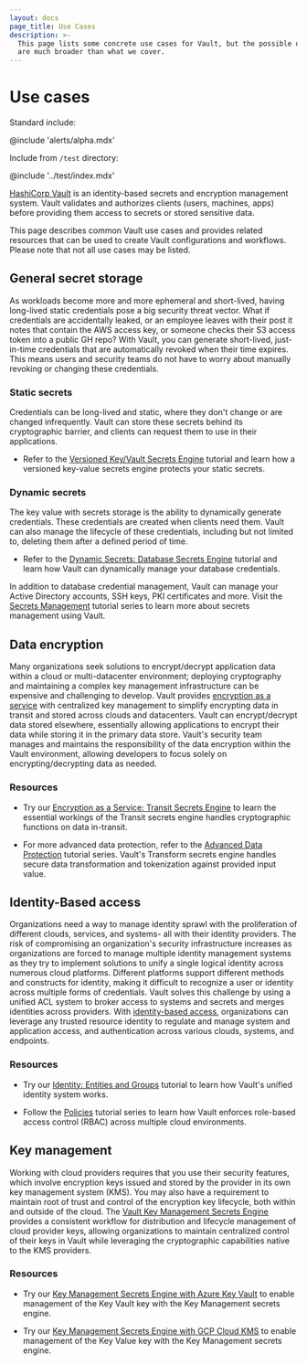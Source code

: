 ```yaml
---
layout: docs
page_title: Use Cases
description: >-
  This page lists some concrete use cases for Vault, but the possible use cases
  are much broader than what we cover.
---
```


# Use cases

Standard include:

@include 'alerts/alpha.mdx'

Include from `/test` directory:

@include '../test/index.mdx'

[HashiCorp Vault](/vault/docs/what-is-vault) is an identity-based secrets and encryption management system. Vault validates and authorizes clients (users, machines, apps) before providing them access to secrets or stored sensitive data.

This page describes common Vault use cases and provides related resources that can be used to create Vault configurations and workflows. Please note that not all use cases may be listed.

## General secret storage

As workloads become more and more ephemeral and short-lived, having long-lived static credentials pose a big security threat vector. What if credentials are accidentally leaked, or an employee leaves with their post it notes that contain the AWS access key, or someone checks their S3 access token into a public GH repo?
With Vault, you can generate short-lived, just-in-time credentials that are automatically revoked when their time expires. This means users and security teams do not have to worry about manually revoking or changing these credentials.

### Static secrets

Credentials can be long-lived and static, where they don't change or are changed infrequently. Vault can store these secrets behind its cryptographic barrier, and clients can request them to use in their applications.

- Refer to the [Versioned Key/Vault Secrets Engine](/vault/tutorials/secrets-management/versioned-kv) tutorial and learn how a versioned key-value secrets engine protects your static secrets.

### Dynamic secrets

The key value with secrets storage is the ability to dynamically generate credentials. These credentials are created when clients need them. Vault can also manage the lifecycle of these credentials, including but not limited to, deleting them after a defined period of time.

- Refer to the [Dynamic Secrets: Database Secrets Engine](/vault/tutorials/db-credentials/database-secrets) tutorial and learn how Vault can dynamically manage your database credentials.

In addition to database credential management, Vault can manage your Active Directory accounts, SSH keys, PKI certificates and more. Visit the [Secrets Management](/vault/tutorials/secrets-management) tutorial series to learn more about secrets management using Vault.

## Data encryption

Many organizations seek solutions to encrypt/decrypt application data within a cloud or multi-datacenter environment; deploying cryptography and maintaining a complex key management infrastructure can be expensive and challenging to develop. Vault provides [encryption as a service](/vault/docs/secrets/transit) with centralized key management to simplify encrypting data in transit and stored across clouds and datacenters. Vault can encrypt/decrypt data stored elsewhere, essentially allowing applications to encrypt their data while storing it in the primary data store. Vault's security team manages and maintains the responsibility of the data encryption within the Vault environment, allowing developers to focus solely on encrypting/decrypting data as needed.

### Resources

- Try our [Encryption as a Service: Transit Secrets Engine](/vault/tutorials/encryption-as-a-service) to learn the essential workings of the Transit secrets engine handles cryptographic functions on data in-transit.

- For more advanced data protection, refer to the [Advanced Data Protection](/vault/tutorials/adp) tutorial series. Vault's Transform secrets engine handles secure data transformation and tokenization against provided input value.


## Identity-Based access

Organizations need a way to manage identity sprawl with the proliferation of different clouds, services, and systems- all with their identity providers. The risk of compromising an organization's security infrastructure increases as organizations are forced to manage multiple identity management systems as they try to implement solutions to unify a single logical identity across numerous cloud platforms. Different platforms support different methods and constructs for identity, making it difficult to recognize a user or identity across multiple forms of credentials. Vault solves this challenge by using a unified ACL system to broker access to systems and secrets and merges identities across providers. With [identity-based access](/vault/docs/secrets/identity), organizations can leverage any trusted resource identity to regulate and manage system and application access, and authentication across various clouds, systems, and endpoints.

### Resources

- Try our [Identity: Entities and Groups](/vault/tutorials/auth-methods/identity) tutorial to learn how Vault's unified identity system works.

- Follow the [Policies](/vault/tutorials/policies) tutorial series to learn how Vault enforces role-based access control (RBAC) across multiple cloud environments.

## Key management

Working with cloud providers requires that you use their security features, which involve encryption keys issued and stored by the provider in its own key management system (KMS). You may also have a requirement to maintain root of trust and control of the encryption key lifecycle, both within and outside of the cloud. The [Vault Key Management Secrets Engine](/vault/docs/secrets/key-management) provides a consistent workflow for distribution and lifecycle management of cloud provider keys, allowing organizations to maintain centralized control of their keys in Vault while leveraging the cryptographic capabilities native to the KMS providers.

### Resources

- Try our [Key Management Secrets Engine with Azure Key Vault](/vault/tutorials/adp/key-management-secrets-engine-azure-key-vault) to enable management of the Key Vault key with the Key Management secrets engine.

- Try our [Key Management Secrets Engine with GCP Cloud KMS](/vault/tutorials/adp/key-management-secrets-engine-gcp-cloud-kms) to enable management of the Key Value key with the Key Management secrets engine.
